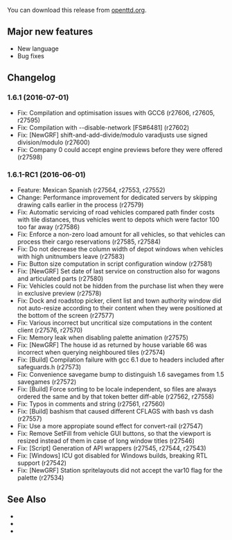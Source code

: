 {{en/-}}
{{en/OTTDVersions}}

{{en/Release|prev=OpenTTD 1.6.0|next=OpenTTD 1.7.0|date=2016-07-01}}

You can download this release from [http://www.openttd.org/en/download-stable/1.6.1 openttd.org].

==Major new features==
* New language
* Bug fixes

==Changelog==
===1.6.1 (2016-07-01)===
* Fix: Compilation and optimisation issues with GCC6 (r27606, r27605, r27595)
* Fix: Compilation with --disable-network [FS#6481] (r27602)
* Fix: [NewGRF] shift-and-add-divide/modulo varadjusts use signed division/modulo (r27600)
* Fix: Company 0 could accept engine previews before they were offered (r27598)


===1.6.1-RC1 (2016-06-01)===
* Feature: Mexican Spanish (r27564, r27553, r27552)
* Change: Performance improvement for dedicated servers by skipping drawing calls earlier in the process {{en/Flyspray|6402}} (r27579)
* Fix: Automatic servicing of road vehicles compared path finder costs with tile distances, thus vehicles went to depots which were factor 100 too far away {{en/Flyspray|6410}} (r27586)
* Fix: Enforce a non-zero load amount for all vehicles, so that vehicles can process their cargo reservations {{en/Flyspray|6437}} (r27585, r27584)
* Fix: Do not decrease the column width of depot windows when vehicles with high unitnumbers leave {{en/Flyspray|6415}} (r27583)
* Fix: Button size computation in script configuration window {{en/Flyspray|6461}} (r27581)
* Fix: [NewGRF] Set date of last service on construction also for wagons and articulated parts {{en/Flyspray|6395}} (r27580)
* Fix: Vehicles could not be hidden from the purchase list when they were in exclusive preview {{en/Flyspray|6454}} (r27578)
* Fix: Dock and roadstop picker, client list and town authority window did not auto-resize according to their content when they were positioned at the bottom of the screen {{en/Flyspray|6386}} (r27577)
* Fix: Various incorrect but uncritical size computations in the content client {{en/Flyspray|6449}} (r27576, r27570)
* Fix: Memory leak when disabling palette animation {{en/Flyspray|6404}} (r27575)
* Fix: [NewGRF] The house id as returned by house variable 66 was incorrect when querying neighboured tiles {{en/Flyspray|6432}} (r27574)
* Fix: [Build] Compilation failure with gcc 6.1 due to headers included after safeguards.h {{en/Flyspray|6467}} (r27573)
* Fix: Convenience savegame bump to distinguish 1.6 savegames from 1.5 savegames {{en/Flyspray|6442}} (r27572)
* Fix: [Build] Force sorting to be locale independent, so files are always ordered the same and by that token better diff-able (r27562, r27558)
* Fix: Typos in comments and string (r27561, r27560)
* Fix: [Build] bashism that caused different CFLAGS with bash vs dash (r27557)
* Fix: Use a more appropiate sound effect for convert-rail (r27547)
* Fix: Remove SetFill from vehicle GUI buttons, so that the viewport is resized instead of them in case of long window titles (r27546)
* Fix: [Script] Generation of API wrappers (r27545, r27544, r27543)
* Fix: [Windows] ICU got disabled for Windows builds, breaking RTL support {{en/Flyspray|6427}} (r27542)
* Fix: [NewGRF] Station spritelayouts did not accept the var10 flag for the palette {{en/Flyspray|6435}} (r27534)

==See Also==
* {{en/Forum|topic=74876|Forum topic for 1.6.1}}
* {{en/OTTDNewsArticle|227|The 1.6.1 news article}}
* {{en/OTTDNewsArticle|226|The 1.6.1-RC1 news article}}